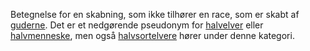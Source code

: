 {{title:Halvblodsvæsen}}
{{author:Laura Holmegaard}}
{{timestamp:2009-10-25T13:35:45Z}}
{{copyright:Halvblodsvæsen}}
Betegnelse for en skabning, som ikke tilhører en race, som er skabt af [[guderne]]. Det er et nedgørende pseudonym for [[halvelver]] eller [[halvmenneske]], men også [[halvsortelver|halvsortelvere]] hører under denne kategori.